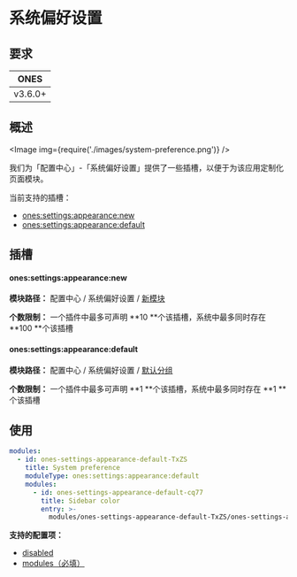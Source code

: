 # 系统偏好设置

## 要求

|  ONES   |
| :-----: |
| v3.6.0+ |

## 概述

<Image img={require('./images/system-preference.png')} />

我们为「配置中心」-「系统偏好设置」提供了一些插槽，以便于为该应用定制化页面模块。

当前支持的插槽：

- [ones:settings:appearance:new](#onessettingsappearancenew)
- [ones:settings:appearance:default](#onessettingsappearancedefault)

## 插槽

#### ones:settings:appearance:new

**模块路径：** 配置中心 / 系统偏好设置 / [新模块](../index.mdx#slot-hierarchy)

**个数限制：** 一个插件中最多可声明 **10 **个该插槽，系统中最多同时存在 **100 **个该插槽

#### ones:settings:appearance:default

**模块路径：** 配置中心 / 系统偏好设置 / [默认分组](../index.mdx#slot-hierarchy)

**个数限制：** 一个插件中最多可声明 **1 **个该插槽，系统中最多同时存在 **1 **个该插槽

## 使用

```yaml
modules:
  - id: ones-settings-appearance-default-TxZS
    title: System preference
    moduleType: ones:settings:appearance:default
    modules:
      - id: ones-settings-appearance-default-cq77
        title: Sidebar color
        entry: >-
          modules/ones-settings-appearance-default-TxZS/ones-settings-appearance-default-cq77/index.html
```

**支持的配置项：**

- [disabled](../../../../../reference/config/plugin.yaml#disabled)
- [modules（必填）](../../../../../reference/config/plugin.yaml#subModule)
